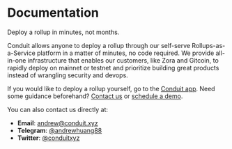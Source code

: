 
# Documentation

<Callout type="info" emoji="">
  Deploy a rollup in minutes, not months.
</Callout>

Conduit allows anyone to deploy a rollup through our self-serve Rollups-as-a-Service platform in a matter of minutes, no code required. We provide all-in-one infrastructure that enables our customers, like Zora and Gitcoin, to rapidly deploy on mainnet or testnet and prioritize building great products instead of wrangling security and devops.

If you would like to deploy a rollup yourself, go to the [Conduit app](https://app.conduit.xyz). Need some guidance beforehand? [Contact us](https://portal.usepylon.com/conduit-xyz/forms/support-request) or [schedule a demo](https://conduitxyz.typeform.com/to/v0WGo3cz).

You can also contact us directly at:

- **Email**: andrew@conduit.xyz
- **Telegram**: [@andrewhuang88](https://t.me/andrewhuang88)
- **Twitter**: [@conduitxyz](https://twitter.com/conduitxyz)
